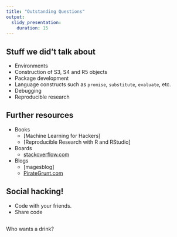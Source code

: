 ```yaml
---
title: "Outstanding Questions"
output:
  slidy_presentation:
    duration: 15
---
```


## Stuff we did't talk about

* Environments
* Construction of S3, S4 and R5 objects
* Package development
* Language constructs such as `promise`, `substitute`, `evaluate`, etc.
* Debugging
* Reproducible research

## Further resources

* Books
    * [Machine Learning for Hackers]
    * [Reproducible Research with R and RStudio]
* Boards
    * [stackoverflow.com](stackoverflow.com)
* Blogs
    * [magesblog]
    * [PirateGrunt.com](PirateGrunt.com)

## Social hacking!

* Code with your friends.
* Share code

##

Who wants a drink?